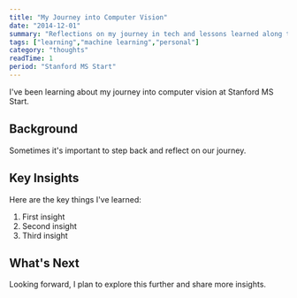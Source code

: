 ```yaml
---
title: "My Journey into Computer Vision"
date: "2014-12-01"
summary: "Reflections on my journey in tech and lessons learned along the way."
tags: ["learning","machine learning","personal"]
category: "thoughts"
readTime: 1
period: "Stanford MS Start"
---
```


I've been learning about my journey into computer vision at Stanford MS Start.

## Background

Sometimes it's important to step back and reflect on our journey.

## Key Insights

Here are the key things I've learned:

1. First insight
2. Second insight
3. Third insight

## What's Next

Looking forward, I plan to explore this further and share more insights.

